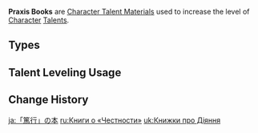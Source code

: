 {{Terminology Infobox
|image        = <gallery>
Item Teachings of Praxis.png|Teachings
Item Guide to Praxis.png|Guide
Item Philosophies of Praxis.png|Philosophies
</gallery>
|type         = Item Groups
|type2        = Character Talent Materials
|type3        = Talent Books
|type4        = Talent Book Groups
|day1         = Wednesday
|day2         = Saturday
|day3         = Sunday
|source1      = Steeple of Ignorance
}}
'''Praxis Books''' are [[Character Talent Material]]s used to increase the level of [[Character]] [[Talents]].

==Types==
{{Material Quality
|2=Teachings of Praxis
|3=Guide to Praxis
|4=Philosophies of Praxis
}}

==Talent Leveling Usage==
{{Talent Leveling Usage|item=Teachings of Praxis|item2=Guide to Praxis|item3=Philosophies of Praxis|or=yes}}

==Change History==
{{Change History|3.0}}
[[Category:Praxis Books| ]]

[[ja:「篤行」の本]]
[[ru:Книги о «Честности»]]
[[uk:Книжки про Діяння]]